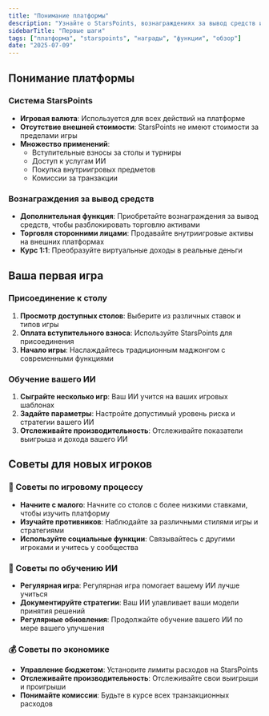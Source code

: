 ```yaml
---
title: "Понимание платформы"
description: "Узнайте о StarsPoints, вознаграждениях за вывод средств и основных функциях платформы Mahjong Stars"
sidebarTitle: "Первые шаги"
tags: ["платформа", "starspoints", "награды", "функции", "обзор"]
date: "2025-07-09"
---
```


## Понимание платформы

### Система StarsPoints
- **Игровая валюта**: Используется для всех действий на платформе
- **Отсутствие внешней стоимости**: StarsPoints не имеют стоимости за пределами игры
- **Множество применений**:
  - Вступительные взносы за столы и турниры
  - Доступ к услугам ИИ
  - Покупка внутриигровых предметов
  - Комиссии за транзакции

### Вознаграждения за вывод средств
- **Дополнительная функция**: Приобретайте вознаграждения за вывод средств, чтобы разблокировать торговлю активами
- **Торговля сторонними лицами**: Продавайте внутриигровые активы на внешних платформах
- **Курс 1:1**: Преобразуйте виртуальные доходы в реальные деньги

## Ваша первая игра

### Присоединение к столу
1. **Просмотр доступных столов**: Выберите из различных ставок и типов игры
2. **Оплата вступительного взноса**: Используйте StarsPoints для присоединения
3. **Начало игры**: Наслаждайтесь традиционным маджонгом с современными функциями

### Обучение вашего ИИ
1. **Сыграйте несколько игр**: Ваш ИИ учится на ваших игровых шаблонах
2. **Задайте параметры**: Настройте допустимый уровень риска и стратегии вашего ИИ
3. **Отслеживайте производительность**: Отслеживайте показатели выигрыша и дохода вашего ИИ

## Советы для новых игроков

### 🎯 Советы по игровому процессу
- **Начните с малого**: Начните со столов с более низкими ставками, чтобы изучить платформу
- **Изучайте противников**: Наблюдайте за различными стилями игры и стратегиями
- **Используйте социальные функции**: Связывайтесь с другими игроками и учитесь у сообщества

### 🤖 Советы по обучению ИИ
- **Регулярная игра**: Регулярная игра помогает вашему ИИ лучше учиться
- **Документируйте стратегии**: Ваш ИИ улавливает ваши модели принятия решений
- **Регулярные обновления**: Продолжайте обучение вашего ИИ по мере вашего улучшения

### 💰 Советы по экономике
- **Управление бюджетом**: Установите лимиты расходов на StarsPoints
- **Отслеживайте производительность**: Отслеживайте свои выигрыши и проигрыши
- **Понимайте комиссии**: Будьте в курсе всех транзакционных расходов